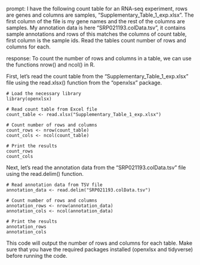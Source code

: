 prompt:
I have the following count table for an RNA-seq experiment, rows are genes and columns are samples, "Supplementary_Table_1_exp.xlsx". The first column of the file is my gene names and the rest of the columns are samples. My annotation data is here  "SRP021193.colData.tsv", it contains sample annotations and rows of this matches the columns of count table, first column is the sample ids. Read the tables count number of rows and columns for each.

response:
To count the number of rows and columns in a table, we can use the functions nrow() and ncol() in R. 

First, let's read the count table from the "Supplementary_Table_1_exp.xlsx" file using the read.xlsx() function from the "openxlsx" package. 

```
# Load the necessary library
library(openxlsx)

# Read count table from Excel file
count_table <- read.xlsx("Supplementary_Table_1_exp.xlsx")

# Count number of rows and columns
count_rows <- nrow(count_table)
count_cols <- ncol(count_table)

# Print the results
count_rows
count_cols
```

Next, let's read the annotation data from the "SRP021193.colData.tsv" file using the read.delim() function.

```
# Read annotation data from TSV file
annotation_data <- read.delim("SRP021193.colData.tsv")

# Count number of rows and columns
annotation_rows <- nrow(annotation_data)
annotation_cols <- ncol(annotation_data)

# Print the results
annotation_rows
annotation_cols
```

This code will output the number of rows and columns for each table. Make sure that you have the required packages installed (openxlsx and tidyverse) before running the code.
